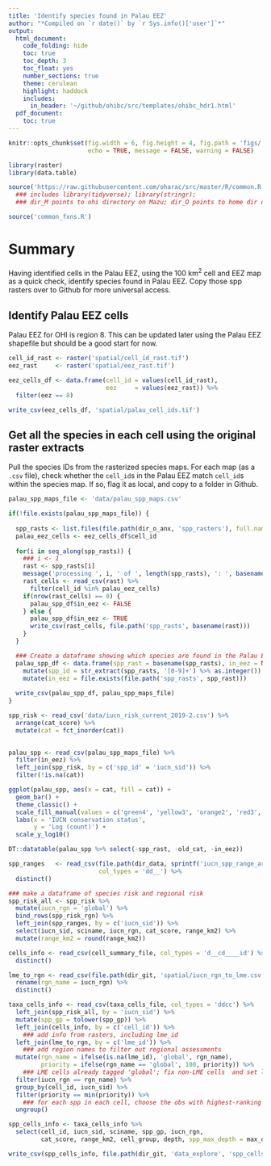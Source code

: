 ```yaml
---
title: 'Identify species found in Palau EEZ'
author: "*Compiled on `r date()` by `r Sys.info()['user']`*"
output: 
  html_document:
    code_folding: hide
    toc: true
    toc_depth: 3
    toc_float: yes
    number_sections: true
    theme: cerulean
    highlight: haddock
    includes: 
      in_header: '~/github/ohibc/src/templates/ohibc_hdr1.html'
  pdf_document:
    toc: true
---
```


``` r

knitr::opts_chunk$set(fig.width = 6, fig.height = 4, fig.path = 'figs/',
                      echo = TRUE, message = FALSE, warning = FALSE)

library(raster)
library(data.table)

source('https://raw.githubusercontent.com/oharac/src/master/R/common.R')
  ### includes library(tidyverse); library(stringr); 
  ### dir_M points to ohi directory on Mazu; dir_O points to home dir on Mazu

source('common_fxns.R')
```

# Summary

Having identified cells in the Palau EEZ, using the 100 km^2^ cell and EEZ map as a quick check, identify species found in Palau EEZ.  Copy those spp rasters over to Github for more universal access.

## Identify Palau EEZ cells

Palau EEZ for OHI is region 8.  This can be updated later using the Palau EEZ shapefile but should be a good start for now.

```r

cell_id_rast <- raster('spatial/cell_id_rast.tif')
eez_rast     <- raster('spatial/eez_rast.tif')

eez_cells_df <- data.frame(cell_id = values(cell_id_rast),
                           eez     = values(eez_rast)) %>%
  filter(eez == 8)

write_csv(eez_cells_df, 'spatial/palau_cell_ids.tif')

```

## Get all the species in each cell using the original raster extracts

Pull the species IDs from the rasterized species maps.  For each map (as a `.csv` file), check whether the `cell_id`s in the Palau EEZ match `cell_id`s within the species map.  If so, flag it as local, and copy to a folder in Github.

``` r

palau_spp_maps_file <- 'data/palau_spp_maps.csv'

if(!file.exists(palau_spp_maps_file)) {
  
  spp_rasts <- list.files(file.path(dir_o_anx, 'spp_rasters'), full.names = TRUE)
  palau_eez_cells <- eez_cells_df$cell_id
  
  for(i in seq_along(spp_rasts)) {
    ### i <- 1
    rast <- spp_rasts[i]
    message('processing ', i, ' of ', length(spp_rasts), ': ', basename(rast))
    rast_cells <- read_csv(rast) %>%
      filter(cell_id %in% palau_eez_cells)
    if(nrow(rast_cells) == 0) {
      palau_spp_df$in_eez <- FALSE
    } else {
      palau_spp_df$in_eez <- TRUE
      write_csv(rast_cells, file.path('spp_rasts', basename(rast)))
    }
  }

  ### Create a dataframe showing which species are found in the Palau EEZ
  palau_spp_df <- data.frame(spp_rast = basename(spp_rasts), in_eez = NA) %>%
    mutate(spp_id = str_extract(spp_rasts, '[0-9]+') %>% as.integer()) %>%
    mutate(in_eez = file.exists(file.path('spp_rasts', spp_rast)))
  
  write_csv(palau_spp_df, palau_spp_maps_file)
}

```

``` r

spp_risk <- read_csv('data/iucn_risk_current_2019-2.csv') %>%
  arrange(cat_score) %>%
  mutate(cat = fct_inorder(cat))
  

palau_spp <- read_csv(palau_spp_maps_file) %>%
  filter(in_eez) %>%
  left_join(spp_risk, by = c('spp_id' = 'iucn_sid')) %>%
  filter(!is.na(cat))

ggplot(palau_spp, aes(x = cat, fill = cat)) +
  geom_bar() +
  theme_classic() +
  scale_fill_manual(values = c('green4', 'yellow3', 'orange2', 'red3', 'red4', 'grey60')) +
  labs(x = 'IUCN conservation status',
       y = 'Log (count)') +
  scale_y_log10()

DT::datatable(palau_spp %>% select(-spp_rast, -old_cat, -in_eez))
```


``` r

spp_ranges   <- read_csv(file.path(dir_data, sprintf('iucn_spp_range_area_%s.csv', api_version)),
                         col_types = 'dd__') %>%
  distinct()

### make a dataframe of species risk and regional risk
spp_risk_all <- spp_risk %>%
  mutate(iucn_rgn = 'global') %>%
  bind_rows(spp_risk_rgn) %>%
  left_join(spp_ranges, by = c('iucn_sid')) %>%
  select(iucn_sid, sciname, iucn_rgn, cat_score, range_km2) %>%
  mutate(range_km2 = round(range_km2))

cells_info <- read_csv(cell_summary_file, col_types = 'd__cd____id') %>%
  distinct()

lme_to_rgn <- read_csv(file.path(dir_git, 'spatial/iucn_rgn_to_lme.csv')) %>%
  rename(rgn_name = iucn_rgn) %>%
  distinct()

taxa_cells_info <- read_csv(taxa_cells_file, col_types = 'ddcc') %>%
  left_join(spp_risk_all, by = 'iucn_sid') %>%
  mutate(spp_gp = tolower(spp_gp)) %>%
  left_join(cells_info, by = c('cell_id')) %>%
    ### add info from rasters, including lme_id
  left_join(lme_to_rgn, by = c('lme_id')) %>%
    ### add region names to filter out regional assessments
  mutate(rgn_name = ifelse(is.na(lme_id), 'global', rgn_name),
         priority = ifelse(rgn_name == 'global', 100, priority)) %>%
    ### LME cells already tagged 'global'; fix non-LME cells  and set low-ranking priority
  filter(iucn_rgn == rgn_name) %>%
  group_by(cell_id, iucn_sid) %>%
  filter(priority == min(priority)) %>%
    ### for each spp in each cell, choose the obs with highest-ranking priority
  ungroup()

spp_cells_info <- taxa_cells_info %>%
  select(cell_id, iucn_sid, sciname, spp_gp, iucn_rgn, 
         cat_score, range_km2, cell_group, depth, spp_max_depth = max_depth)

write_csv(spp_cells_info, file.path(dir_git, 'data_explore', 'spp_cells_scores.csv'))

```



